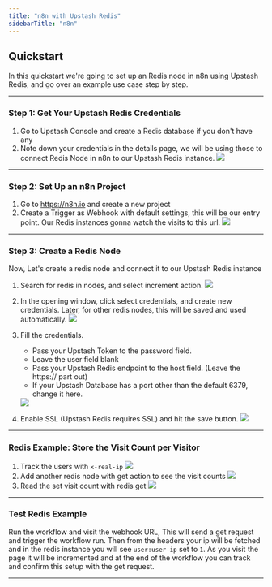 ```yaml
---
title: "n8n with Upstash Redis"
sidebarTitle: "n8n"
---
```


## Quickstart

In this quickstart we're going to set up an Redis node in n8n using Upstash Redis, and go over an example use case step by step.

---

### Step 1: Get Your Upstash Redis Credentials

1. Go to Upstash Console and create a Redis database if you don't have any
2. Note down your credentials in the details page, we will be using those to connect Redis
   Node in n8n to our Upstash Redis instance.
   <img src="/img/n8n/redis-credentials.png" />

---

### Step 2: Set Up an n8n Project

1. Go to https://n8n.io and create a new project
2. Create a Trigger as Webhook with default settings, this will be our entry point. Our Redis instances gonna watch the visits to this url.
   <img src="/img/n8n/webhook.png" />

---

### Step 3: Create a Redis Node

Now, Let's create a redis node and connect it to our Upstash Redis instance

1. Search for redis in nodes, and select increment action.
   <img src="/img/n8n/redis-1.png" />
2. In the opening window, click select credentials, and create new credentials.
   Later, for other redis nodes, this will be saved and used automatically.
   <img src="/img/n8n/redis-2.png" />
3. Fill the credentials.

   - Pass your Upstash Token to the password field.
   - Leave the user field blank
   - Pass your Upstash Redis endpoint to the host field. (Leave the https:// part out)
   - If your Upstash Database has a port other than the default 6379, change it here.

   <img src="/img/n8n/redis-3.png" />

4. Enable SSL (Upstash Redis requires SSL) and hit the save button.
   <img src="/img/n8n/redis-4.png" />

---

### Redis Example: Store the Visit Count per Visitor

1. Track the users with `x-real-ip`
   <img src="/img/n8n/redis-increment.png" />
2. Add another redis node with get action to see the visit counts
   <img src="/img/n8n/redis-get.png" />
3. Read the set visit count with redis get
   <img src="/img/n8n/redis-get-2.png" />

---

### Test Redis Example

Run the workflow and visit the webhook URL, This will send a get request and trigger the workflow run.
Then from the headers your ip will be fetched and in the redis instance you will see `user:user-ip` set to `1`.
As you visit the page it will be incremented and at the end of the workflow you can track and confirm this setup with
the get request.

---
